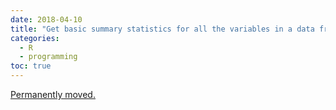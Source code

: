 ```yaml
---
date: 2018-04-10
title: "Get basic summary statistics for all the variables in a data frame"
categories:
  - R
  - programming
toc: true
---
```


[Permanently moved.](../../posts/2018-04-10-brotools_describe.qmd)
